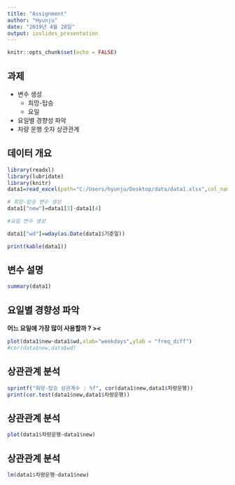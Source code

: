 ---
title: "Assignment"
author: "Hyunju"
date: "2019년 4월 28일"
output: ioslides_presentation
---

```{r setup, include=FALSE}
knitr::opts_chunk$set(echo = FALSE)
```

## 과제
- 변수 생성
    - 희망-탑승
    - 요일
- 요일별 경향성 파악
- 차량 운행 숫자 상관관계

## 데이터 개요
```{r data, include=FALSE}
library(readxl)
library(lubridate)
library(knitr)
data1=read_excel(path="C:/Users/hyunju/Desktop/data/data1.xlsx",col_names = TRUE)

# 희망-탑승 변수 생성
data1["new"]=data1[3]-data1[4]

#요일 변수 생성

data1["wd"]=wday(as.Date(data1$기준일))
```

```{r data0}
print(kable(data1))
```



## 변수 설명

``` {r data explanation}
summary(data1)
```

## 요일별 경향성 파악
**어느 요일에 가장 많이 사용할까 ? ><**
```{r wd freq}
plot(data1$new~data1$wd,xlab="weekdays",ylab = "freq_diff")
#cor(data$new,data$wd)
```

## 상관관계 분석 

```{r corr, echo = FALSE}
sprintf("희망-탑승 상관계수 : %f", cor(data1$new,data1$차량운행))
print(cor.test(data1$new,data1$차량운행))

```

## 상관관계 분석 
```{r, echo=FALSE}
plot(data1$차량운행~data1$new)
```

## 상관관계 분석 
```{r, echo=FALSE}

lm(data1$차량운행~data1$new)
```
